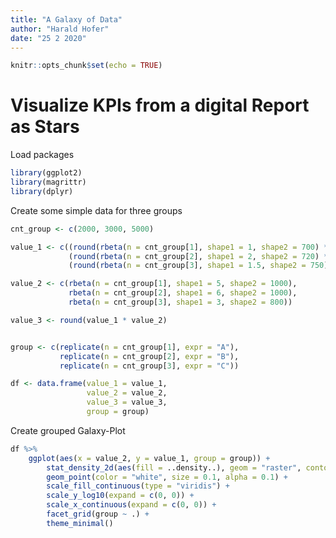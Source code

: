 ```yaml
---
title: "A Galaxy of Data"
author: "Harald Hofer"
date: "25 2 2020"
---
```


```r
knitr::opts_chunk$set(echo = TRUE)
```

# Visualize KPIs from a digital Report as Stars

Load packages
```r
library(ggplot2)
library(magrittr)
library(dplyr)
```


Create some simple data for three groups

```r
cnt_group <- c(2000, 3000, 5000)

value_1 <- c((round(rbeta(n = cnt_group[1], shape1 = 1, shape2 = 700) * 1e5) ^2),
             (round(rbeta(n = cnt_group[2], shape1 = 2, shape2 = 720) * 1e5) ^2),
             (round(rbeta(n = cnt_group[3], shape1 = 1.5, shape2 = 750) * 1e5) ^2))

value_2 <- c(rbeta(n = cnt_group[1], shape1 = 5, shape2 = 1000),
             rbeta(n = cnt_group[2], shape1 = 6, shape2 = 1000),
             rbeta(n = cnt_group[3], shape1 = 3, shape2 = 800))

value_3 <- round(value_1 * value_2)


group <- c(replicate(n = cnt_group[1], expr = "A"), 
           replicate(n = cnt_group[2], expr = "B"),
           replicate(n = cnt_group[3], expr = "C"))

df <- data.frame(value_1 = value_1,
                 value_2 = value_2,
                 value_3 = value_3,
                 group = group)
```


Create grouped Galaxy-Plot

```r
df %>%
    ggplot(aes(x = value_2, y = value_1, group = group)) + 
        stat_density_2d(aes(fill = ..density..), geom = "raster", contour = FALSE, interpolate = TRUE) +
        geom_point(color = "white", size = 0.1, alpha = 0.1) +
        scale_fill_continuous(type = "viridis") +
        scale_y_log10(expand = c(0, 0)) +
        scale_x_continuous(expand = c(0, 0)) +
        facet_grid(group ~ .) +
        theme_minimal()
```
        
        